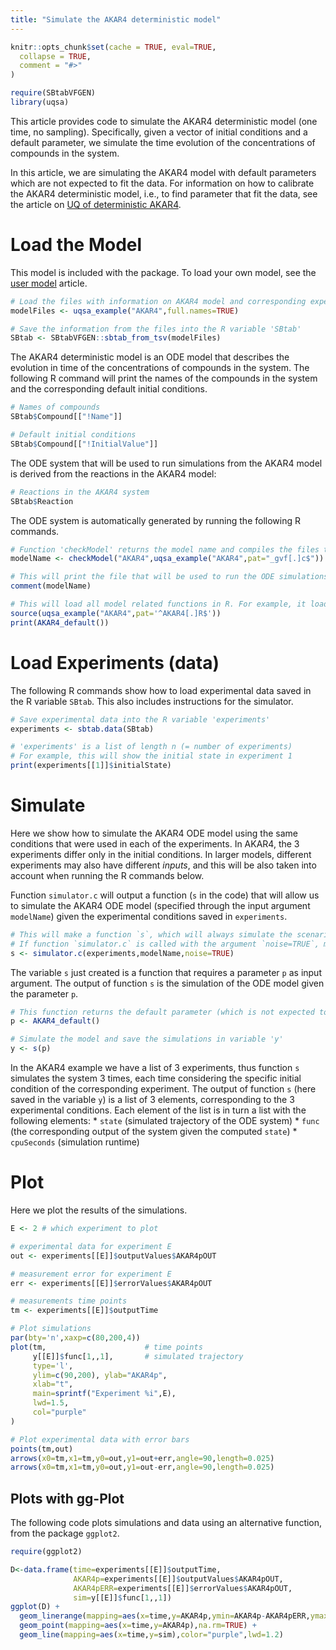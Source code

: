 ```yaml
---
title: "Simulate the AKAR4 deterministic model"
---
```


```r
knitr::opts_chunk$set(cache = TRUE, eval=TRUE,
  collapse = TRUE,
  comment = "#>"
)
```

```r
require(SBtabVFGEN)
library(uqsa)
```

This article provides code to simulate the AKAR4 deterministic model (one time, no sampling). Specifically, given a vector of initial conditions and a default parameter, we simulate the time evolution of the concentrations of compounds in the system.

In this article, we are simulating the AKAR4 model with default parameters which are not expected to fit the data. For information on how to calibrate the AKAR4 deterministic model, i.e., to find parameter that fit the data, see the article on [UQ of deterministic AKAR4](sampleAKAR4.html).



# Load the Model

This model is included with the package. To load your own model, see
the [user model](user_model.html) article.

```r

# Load the files with information on AKAR4 model and corresponding experimental data
modelFiles <- uqsa_example("AKAR4",full.names=TRUE)

# Save the information from the files into the R variable 'SBtab'
SBtab <- SBtabVFGEN::sbtab_from_tsv(modelFiles)
```


The AKAR4 deterministic model is an ODE model that describes the evolution in time of the concentrations of compounds in the system. The following R command will print the names of the compounds in the system and the corresponding default initial conditions.

```r
# Names of compounds
SBtab$Compound[["!Name"]]

# Default initial conditions
SBtab$Compound[["!InitialValue"]]
```


The ODE system that will be used to run simulations from the AKAR4 model is derived from the reactions in the AKAR4 model:

```r
# Reactions in the AKAR4 system
SBtab$Reaction
```
The ODE system is automatically generated by running the following R commands.

```r
# Function 'checkModel' returns the model name and compiles the files that will be used to run the ODE solver
modelName <- checkModel("AKAR4",uqsa_example("AKAR4",pat="_gvf[.]c$"))

# This will print the file that will be used to run the ODE simulations
comment(modelName)

# This will load all model related functions in R. For example, it load the function AKAP79_default(), which returns the model's default parameters 
source(uqsa_example("AKAR4",pat='^AKAR4[.]R$'))
print(AKAR4_default())
```


# Load Experiments (data)

The following R commands show how to load experimental data saved in the R variable `SBtab`. This also includes instructions for the simulator.

```r
# Save experimental data into the R variable 'experiments' 
experiments <- sbtab.data(SBtab)

# 'experiments' is a list of length n (= number of experiments)
# For example, this will show the initial state in experiment 1
print(experiments[[1]]$initialState)
```

# Simulate

Here we show how to simulate the AKAR4 ODE model using the same conditions that were used in each of the experiments. In AKAR4, the 3 experiments differ only in the initial conditions. In larger models, different experiments may also have different *inputs*, and this will be also taken into account when running the R commands below.

Function `simulator.c` will output a function (`s` in the code) that will allow us to simulate the AKAR4 ODE model (specified through the input argument `modelName`) given the experimental conditions saved in `experiments`.

```r
# This will make a function `s`, which will always simulate the scenarios described in the `experiments` list, but for user supplied parameters
# If function `simulator.c` is called with the argument `noise=TRUE`, measurement errors are simulated and added to the trajectory
s <- simulator.c(experiments,modelName,noise=TRUE)
```

The variable `s` just created is a function that requires a parameter `p` as input argument. The output of function `s` is the simulation of the ODE model given the parameter `p`.

```r
# This function returns the default parameter (which is not expected to fit the experimental data)
p <- AKAR4_default()

# Simulate the model and save the simulations in variable 'y'
y <- s(p)
```


In the AKAR4 example we have a list of 3 experiments, thus function `s` simulates the system 3 times, each time considering the specific initial condition of the corresponding experiment. The output of function `s` (here saved in the variable `y`) is a list of 3 elements, corresponding to the 3 experimental conditions. Each element of the list is in turn a list with the following elements:
* `state` (simulated trajectory of the ODE system)
* `func` (the corresponding output of the system given the computed `state`)
* `cpuSeconds` (simulation runtime)


# Plot

Here we plot the results of the simulations.

```r
E <- 2 # which experiment to plot

# experimental data for experiment E
out <- experiments[[E]]$outputValues$AKAR4pOUT

# measurement error for experiment E
err <- experiments[[E]]$errorValues$AKAR4pOUT

# measurements time points
tm <- experiments[[E]]$outputTime

# Plot simulations
par(bty='n',xaxp=c(80,200,4))
plot(tm,                      # time points
     y[[E]]$func[1,,1],       # simulated trajectory
     type='l',                
     ylim=c(90,200), ylab="AKAR4p",
     xlab="t",
     main=sprintf("Experiment %i",E),
     lwd=1.5,
     col="purple"
)

# Plot experimental data with error bars
points(tm,out)
arrows(x0=tm,x1=tm,y0=out,y1=out+err,angle=90,length=0.025)
arrows(x0=tm,x1=tm,y0=out,y1=out-err,angle=90,length=0.025)
```

## Plots with gg-Plot

The following code plots simulations and data using an alternative function, from the package `ggplot2`.

```r
require(ggplot2)

D<-data.frame(time=experiments[[E]]$outputTime,
              AKAR4p=experiments[[E]]$outputValues$AKAR4pOUT,
              AKAR4pERR=experiments[[E]]$errorValues$AKAR4pOUT,
              sim=y[[E]]$func[1,,1])
ggplot(D) +
  geom_linerange(mapping=aes(x=time,y=AKAR4p,ymin=AKAR4p-AKAR4pERR,ymax=AKAR4p+AKAR4pERR),na.rm=TRUE) +
  geom_point(mapping=aes(x=time,y=AKAR4p),na.rm=TRUE) +
  geom_line(mapping=aes(x=time,y=sim),color="purple",lwd=1.2)
```
